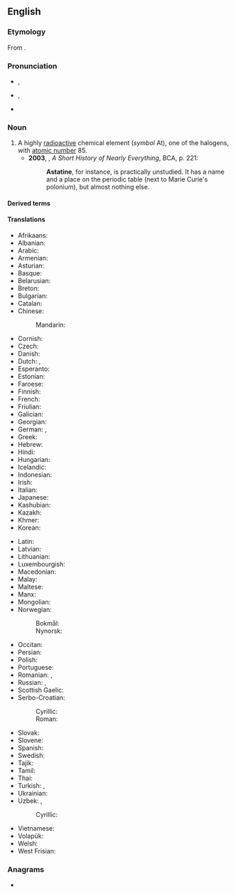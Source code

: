 ==English==
{{wikipedia}}
{{elements|en|At|polonium|Po|radon|Rn}}

===Etymology===
From {{der|en|grc|ἄστατος||unstable}} {{suffix|en||ine}}.

===Pronunciation===
* {{a|UK}} {{enPR|asʹtətēn}}, {{IPA|en|/ˈastətiːn/}}
* {{a|US}} {{enPR|ăs'tətēn}}, {{IPA|en|/ˈæstəˌtin/}}
* {{audio|en|en-us-astatine.ogg|Audio (US)}}

===Noun===
{{en-noun|~}}

# A highly [[radioactive]] chemical element (''symbol'' At), one of the halogens, with [[atomic number]] 85.
#* '''2003''', {{w|Bill Bryson}}, ''A Short History of Nearly Everything'', BCA, p. 221:
#*: '''Astatine''', for instance, is practically unstudied. It has a name and a place on the periodic table (next to Marie Curie's polonium), but almost nothing else.
#: {{syn|en|alabamine|q1=proposed name|anglo-helvetium|q2=formerly}}

====Derived terms====
{{col2|en
|astatane
|astatide
|eka-astatine
}}

====Translations====
{{trans-top|the chemical element}}
* Afrikaans: {{t+|af|astaat}}
* Albanian: {{t|sq|astat|?}}
* Arabic: {{t|ar|أَسْتَاتِين|m}}
* Armenian: {{t|hy|աստատ}}
* Asturian: {{t|ast|astatu|m}}
* Basque: {{t|eu|astatoa}}
* Belarusian: {{t|be|аста́т|m}}
* Breton: {{t|br|astat|?}}
* Bulgarian: {{t|bg|астати́н|m}}
* Catalan: {{t+|ca|àstat|m}}
* Chinese:
*: Mandarin: {{t+|cmn|砹|tr=ài}}
* Cornish: {{t|kw|astatyn|?}}
* Czech: {{t+|cs|astat|m}}
* Danish: {{t+|da|astat|n}}
* Dutch: {{t+|nl|astatium|n}}, {{t+|nl|astaat|n}}
* Esperanto: {{t+|eo|astato}}
* Estonian: {{t+|et|astaat}}
* Faroese: {{t|fo|astatan|n}}
* Finnish: {{t+|fi|astatiini}}
* French: {{t+|fr|astate|m}}
* Friulian: {{t|fur|astat|?}}
* Galician: {{t|gl|ástato|m}}
* Georgian: {{t|ka|ასტატი}}
* German: {{t+|de|Astat|n}}, {{t|de|Astatin|n}}
* Greek: {{t+|el|άστατο|n}}
* Hebrew: {{t+|he|אסטטין|m|tr=astatín}}
* Hindi: {{t|hi|लावणी|?}}
* Hungarian: {{t+|hu|asztácium}}
* Icelandic: {{t+|is|astat|n}}
* Indonesian: {{t+|id|astatin}}
* Irish: {{t|ga|astaitín|m}}
* Italian: {{t+|it|astato|m}}
* Japanese: {{t+|ja|アスタチン|tr=asutachin}}
* Kashubian: {{t|csb|astat|?}}
* Kazakh: {{t|kk|астатин}}
* Khmer: {{t|km|អាស្តាត}}
* Korean: {{t+|ko|아스타틴}}
{{trans-mid}}
* Latin: {{t+|la|astatium|n}}
* Latvian: {{t|lv|astats|m}}
* Lithuanian: {{t+|lt|astatinas|m}}
* Luxembourgish: {{t|lb|Astat|?}}
* Macedonian: {{t|mk|аста́т|m}}
* Malay: {{t|ms|astatin}}
* Maltese: {{t|mt|astatin|?}}
* Manx: {{t|gv|astaçheen|?}}
* Mongolian: {{t|mn|астат}}
* Norwegian:
*: Bokmål: {{t+|nb|astat|n}}
*: Nynorsk: {{t+|nn|astat|n}}
* Occitan: {{t|oc|astat|m}}
* Persian: {{t|fa|استاتین|tr=astâtin}}
* Polish: {{t+|pl|astat|m}}
* Portuguese: {{t+|pt|astato|m}}
* Romanian: {{t+|ro|astatin|n}}, {{t+|ro|astatiniu|n}}
* Russian: {{t+|ru|аста́т|m}}, {{t+|ru|астати́н|m}}
* Scottish Gaelic: {{t|gd|astatain|f}}
* Serbo-Croatian:
*: Cyrillic: {{t|sh|а̀ста̄т|m}}
*: Roman: {{t+|sh|àstāt|m}}
* Slovak: {{t|sk|astat|m}}
* Slovene: {{t+|sl|astat|m}}
* Spanish: {{t+|es|astato|m}}
* Swedish: {{t+|sv|astat|n}}
* Tajik: {{t|tg|астат}}
* Tamil: {{t|ta|அஸ்தாதைன்}}
* Thai: {{t|th|แอสทาทีน}}
* Turkish: {{t+|tr|astat}}, {{t|tr|asatatin}}
* Ukrainian: {{t|uk|аста́т|m}}
* Uzbek: {{t|uz|astat}}, {{t|uz|astatin}}
*: Cyrillic: {{t|uz|астат}}
* Vietnamese: {{t|vi|astatin}}
* Volapük: {{t|vo|lastatin}}
* Welsh: {{t+|cy|astatin|m}}
* West Frisian: {{t|fy|astaat|?}}
{{trans-bottom}}

===Anagrams===
* {{anagrams|en|a=aaeinstt|Satanite|Tánaiste|in a state|sanitate}}

{{C|en|Halogens}}